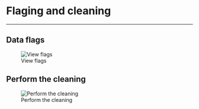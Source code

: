 # Flaging and cleaning

***

## Data flags

![View flags](img/bdclean_flag.png "bdclean-download-data")



## Perform the cleaning 

![Perform the cleaning](img/bdclean_clean.png "bdclean-download-data")

